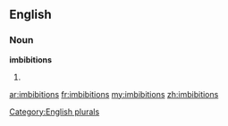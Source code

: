 ==English==

===Noun===
'''imbibitions'''

# {{plural of|[[imbibition]]}}

[[Category:English plurals]]

[[ar:imbibitions]]
[[fr:imbibitions]]
[[my:imbibitions]]
[[zh:imbibitions]]